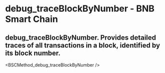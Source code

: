 # debug_traceBlockByNumber - BNB Smart Chain

## debug_traceBlockByNumber. Provides detailed traces of all transactions in a block, identified by its block number.


<BSCMethod_debug_traceBlockByNumber />
